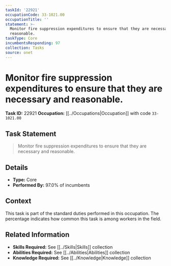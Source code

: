 ```yaml
---
taskId: '22921'
occupationCode: 33-1021.00
occupationTitle: ''
statement: >-
  Monitor fire suppression expenditures to ensure that they are necessary and
  reasonable.
taskType: Core
incumbentsResponding: 97
collection: Tasks
source: onet
---
```

# Monitor fire suppression expenditures to ensure that they are necessary and reasonable.

**Task ID:** 22921
**Occupation:** [[../Occupations|Occupation]] with code `33-1021.00`

## Task Statement

> Monitor fire suppression expenditures to ensure that they are necessary and reasonable.

## Details

- **Type:** Core
- **Performed By:** 97.0% of incumbents

## Context

This task is part of the standard duties performed in this occupation. The percentage indicates how common this task is among workers in the field.

## Related Information

- **Skills Required:** See [[../Skills|Skills]] collection
- **Abilities Required:** See [[../Abilities|Abilities]] collection
- **Knowledge Required:** See [[../Knowledge|Knowledge]] collection
